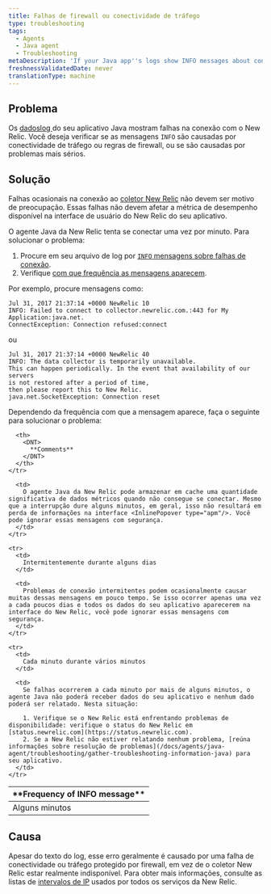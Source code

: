 ```yaml
---
title: Falhas de firewall ou conectividade de tráfego
type: troubleshooting
tags:
  - Agents
  - Java agent
  - Troubleshooting
metaDescription: 'If your Java app''s logs show INFO messages about connectivity failures with New Relic, follow these troubleshooting steps based on frequency of the message.'
freshnessValidatedDate: never
translationType: machine
---
```


## Problema

Os [dadoslog ](/docs/agents/java-agent/troubleshooting/generate-debug-logs-troubleshooting-java)do seu aplicativo Java mostram falhas na conexão com o New Relic. Você deseja verificar se as mensagens `INFO` são causadas por conectividade de tráfego ou regras de firewall, ou se são causadas por problemas mais sérios.

## Solução

Falhas ocasionais na conexão ao [coletor New Relic](/docs/accounts-partnerships/education/getting-started-new-relic/glossary#collector) não devem ser motivo de preocupação. Essas falhas não devem afetar a métrica de desempenho disponível na interface de usuário do New Relic do seu aplicativo.

O agente Java da New Relic tenta se conectar uma vez por minuto. Para solucionar o problema:

1. Procure em seu arquivo de log por [`INFO` mensagens sobre falhas de conexão](#info-messages).
2. Verifique [com que frequência as mensagens aparecem](#message-frequency).

Por exemplo, procure mensagens como:

```
Jul 31, 2017 21:37:14 +0000 NewRelic 10
INFO: Failed to connect to collector.newrelic.com.:443 for My Application:java.net.
ConnectException: Connection refused:connect
```

ou

```
Jul 31, 2017 21:37:14 +0000 NewRelic 40
INFO: The data collector is temporarily unavailable.
This can happen periodically. In the event that availability of our servers 
is not restored after a period of time, 
then please report this to New Relic.
java.net.SocketException: Connection reset
```

Dependendo da frequência com que a mensagem aparece, faça o seguinte para solucionar o problema:

<table>
  <thead>
    <tr>
      <th>
        <DNT>
          **Frequency of INFO message**
        </DNT>
      </th>

      <th>
        <DNT>
          **Comments**
        </DNT>
      </th>
    </tr>
  </thead>

  <tbody>
    <tr>
      <td>
        Alguns minutos
      </td>

      <td>
        O agente Java da New Relic pode armazenar em cache uma quantidade significativa de dados métricos quando não consegue se conectar. Mesmo que a interrupção dure alguns minutos, em geral, isso não resultará em perda de informações na interface <InlinePopover type="apm"/>. Você pode ignorar essas mensagens com segurança.
      </td>
    </tr>

    <tr>
      <td>
        Intermitentemente durante alguns dias
      </td>

      <td>
        Problemas de conexão intermitentes podem ocasionalmente causar muitas dessas mensagens em pouco tempo. Se isso ocorrer apenas uma vez a cada poucos dias e todos os dados do seu aplicativo aparecerem na interface do New Relic, você pode ignorar essas mensagens com segurança.
      </td>
    </tr>

    <tr>
      <td>
        Cada minuto durante vários minutos
      </td>

      <td>
        Se falhas ocorrerem a cada minuto por mais de alguns minutos, o agente Java não poderá receber dados do seu aplicativo e nenhum dado poderá ser relatado. Nesta situação:

        1. Verifique se o New Relic está enfrentando problemas de disponibilidade: verifique o status do New Relic em [status.newrelic.com](https://status.newrelic.com).
        2. Se a New Relic não estiver relatando nenhum problema, [reúna informações sobre resolução de problemas](/docs/agents/java-agent/troubleshooting/gather-troubleshooting-information-java) para seu aplicativo.
      </td>
    </tr>
  </tbody>
</table>

## Causa

Apesar do texto do log, esse erro geralmente é causado por uma falha de conectividade ou tráfego protegido por firewall, em vez de o coletor New Relic estar realmente indisponível. Para obter mais informações, consulte as listas de [intervalos de IP](/docs/apm/new-relic-apm/getting-started/networks) usados por todos os serviços da New Relic.